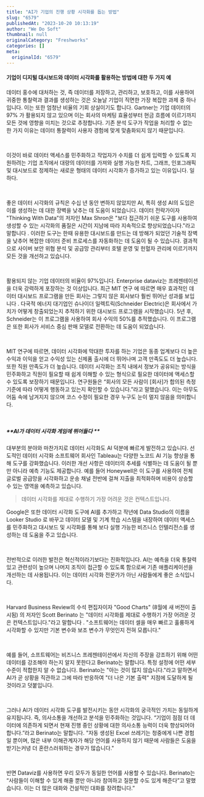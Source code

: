 ```yaml
---
title: "AI가 기업의 진행 상황 시각화를 돕는 방법"
slug: "6579"
publishedAt: "2023-10-20 10:13:19"
author: "We Do Soft"
thumbnail: null
originalCategory: "Freshworks"
categories: []
meta:
  originalId: "6579"
---
```


#### **기업이 디지털 대시보드와 데이터 시각화를 활용하는 방법에 대한 두 가지 예**

데이터 홍수에 대처하는 것, 즉 데이터를 저장하고, 관리하고, 보호하고, 이를 사용하여 귀중한 통찰력과 결과를 생성하는 것은 오늘날 기업이 직면한 가장 복잡한 과제 중 하나입니다. 이는 또한 엄청난 비율의 기회 상실이기도 합니다. Gartner는 기업 데이터의 97% 가 활용되지 않고 있으며 이는 회사의 마케팅 효율성부터 현금 흐름에 이르기까지 모든 것에 영향을 미치는 것으로 추정합니다. 기존 분석 도구가 작업을 처리할 수 없는 한 가지 이유는 데이터 통찰력이 사용자 경험에 맞게 맞춤화되지 않기 때문입니다.

​

이것이 바로 데이터 액세스를 민주화하고 작업자가 수치를 더 쉽게 입력할 수 있도록 지원하려는 기업 조직에서 대량의 데이터를 가져와 실행 가능한 차트, 그래프, 인포그래픽 및 대시보드로 정제하는 새로운 형태의 데이터 시각화가 증가하고 있는 이유입니다. 일하다.

​

좋은 데이터 시각화의 규칙은 수십 년 동안 변하지 않았지만 AI, 특히 생성 AI의 도입은 이를 생성하는 데 대한 장벽을 낮추는 데 도움이 되었습니다. 데이터 전략가이자 "Thinking With Data"의 저자인 Max Shron은 "보다 접근하기 쉬운 도구를 사용하여 생성할 수 있는 시각화의 품질은 시간이 지남에 따라 지속적으로 향상되었습니다."라고 말합니다 . 이러한 도구는 한때 유용한 대시보드를 만드는 데 방해가 되었던 기술적 장벽을 낮추어 복잡한 데이터 준비 프로세스를 자동화하는 데 도움이 될 수 있습니다. 결과적으로 사이버 보안 위협 분석 및 공급망 관리부터 호텔 운영 및 헌혈자 관리에 이르기까지 모든 것을 개선하고 있습니다.

​

활용되지 않는 기업 데이터의 비율이 97%입니다. Enterprise dataviz는 프레젠테이션을 더욱 강력하게 포장하는 것 이상입니다. 최근 MIT 연구 에 따르면 매우 효과적인 데이터 대시보드 프로그램을 만든 회사는 그렇지 않은 회사보다 훨씬 뛰어난 성과를 보입니다 . 다국적 에너지 대기업인 슈나이더 일렉트릭(Schneider Electric)은 회사에서 가치가 어떻게 창출되었는지 추적하기 위한 대시보드 프로그램을 시작했습니다. 5년 후, Schneider는 이 프로그램을 사용하여 회사 수익의 50%를 추적했습니다. 이 프로그램은 또한 회사가 서비스 중심 판매 모델로 전환하는 데 도움이 되었습니다.

​

MIT 연구에 따르면, 데이터 시각화에 막대한 투자를 하는 기업은 동종 업계보다 더 높은 수익과 이익을 얻고 수익성 있는 신제품 출시에 더 뛰어나며 고객 만족도도 더 높습니다. 또한 직원 만족도가 더 높습니다. 데이터 시각화는 조직 내에서 정보가 공유되는 방식을 민주화하고 직원이 필요할 때 쉽게 이해할 수 있는 형식으로 필요한 데이터에 액세스할 수 있도록 보장하기 때문입니다. 연구원들은 “회사의 모든 사람이 [회사]가 합의된 측정 기준에 따라 어떻게 행동하고 있는지 확인할 수 있습니다.”라고 말했습니다. 이는 아무도 어둠 속에 남겨지지 않으며 코스 수정이 필요한 경우 누구도 눈이 멀지 않음을 의미합니다.

​

##### **AI가 데이터 시각화 게임에 뛰어들다 **

대부분의 분야와 마찬가지로 데이터 시각화도 AI 덕분에 빠르게 발전하고 있습니다. 선도적인 데이터 시각화 소프트웨어 회사인 Tableau는 다양한 노코드 AI 기능 향상을 통해 도구를 강화했습니다. 이러한 개선 사항은 데이터의 추세를 식별하는 데 도움이 될 뿐만 아니라 예측 기능도 제공합니다. 예를 들어 Honeywell은 이 도구를 사용하여 전체 글로벌 공급망을 시각화하고 운송 채널 전반에 걸쳐 지출을 최적화하며 비용이 상승할 수 있는 영역을 예측하고 있습니다.

> 

> 데이터 시각화를 제대로 수행하기 가장 어려운 것은 컨텍스트입니다.

> 
> 

Google은 또한 데이터 시각화 도구에 AI를 추가하고 작년에 Data Studio의 이름을 Looker Studio 로 바꾸고 데이터 모델 및 기계 학습 시스템을 내장하여 데이터 액세스를 민주화하고 대시보드 및 시각화를 통해 보다 실행 가능한 비즈니스 인텔리전스를 생성하는 데 도움을 주고 있습니다.

​

전반적으로 이러한 발전은 혁신적이라기보다는 진화적입니다. AI는 예측을 더욱 통찰력 있고 관련성이 높으며 나머지 조직이 접근할 수 있도록 함으로써 기존 애플리케이션을 개선하는 데 사용됩니다. 이는 데이터 시각화 전문가가 아닌 사람들에게 좋은 소식입니다.

​

Harvard Business Review의 수석 편집자이자 "Good Charts" (8월에 새 버전이 출시됨) 의 저자인 Scott Berinato 는 "데이터 시각화를 제대로 수행하기 가장 어려운 것은 컨텍스트입니다."라고 말합니다 . "소프트웨어는 데이터 셀을 매우 빠르고 훌륭하게 시각화할 수 있지만 기본 변수와 보조 변수가 무엇인지 전혀 모릅니다."

​

예를 들어, 소프트웨어는 비즈니스 프레젠테이션에서 자신의 주장을 강조하기 위해 어떤 데이터를 강조해야 하는지 알지 못한다고 Berinato는 말합니다. 특정 설정에 어떤 세부 수준이 적합한지 알 수 없습니다. Berinato는 "아는 것이 많지 않습니다."라고 말하면서 AI가 곧 상황을 직관하고 그에 따라 반응하여 "더 나은 기본 출력" 지점에 도달하게 될 것이라고 덧붙입니다.

​

그러나 AI가 데이터 시각화 도구를 발전시키는 동안 시각화의 궁극적인 가치는 동일하게 유지됩니다. 즉, 의사소통을 개선하고 분석을 민주화하는 것입니다. “기업이 점점 더 데이터에 의존하게 되면서 현재 진행 중인 상황에 대한 의사소통 능력이 더욱 향상되어야 합니다.”라고 Berinato는 말합니다. "자동 생성된 Excel 쓰레기는 청중에게 나쁜 경험일 뿐이며, 많은 내부 이해관계자가 해당 언어를 사용하지 않기 때문에 사람들은 도움을 받기는커녕 더 혼란스러워하는 경우가 많습니다."

​

반면 Dataviz를 사용하면 우리 모두가 동일한 언어를 사용할 수 있습니다. Berinato는 “사람들이 이해할 수 있게 해줄 뿐만 아니라 참여하고 질문할 수도 있게 해준다”고 말했습니다. 이는 더 많은 대화와 건설적인 대화를 장려합니다.”
